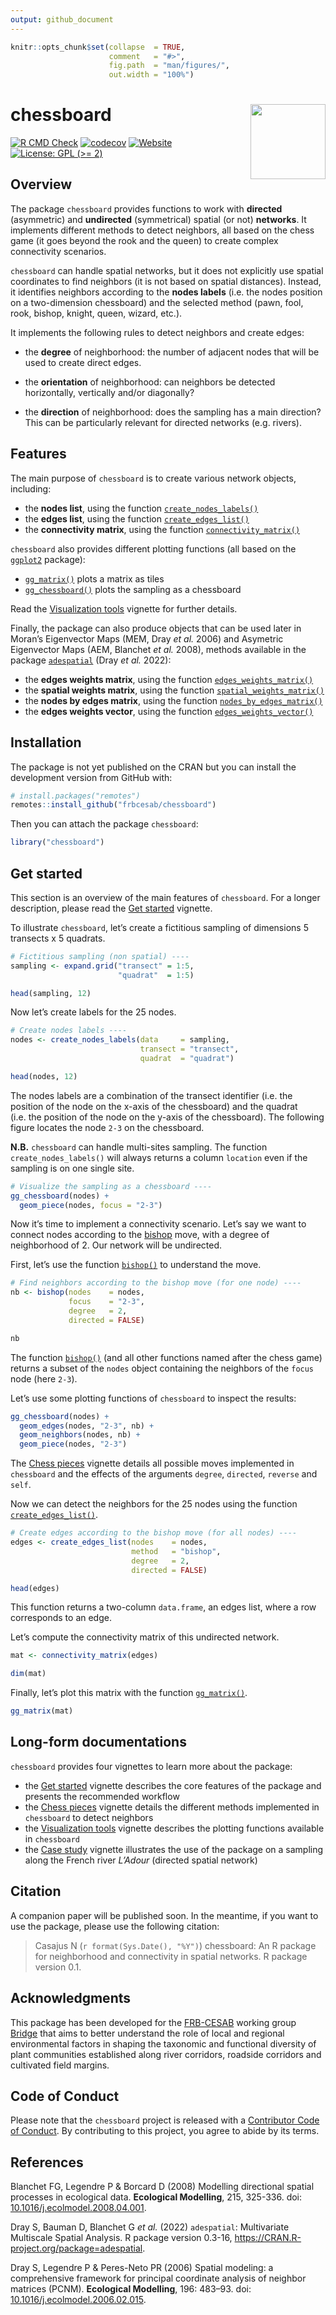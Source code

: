 ```yaml
---
output: github_document
---
```


<!-- README.md is generated from README.Rmd. Please edit that file -->


```r
knitr::opts_chunk$set(collapse  = TRUE,
                      comment   = "#>",
                      fig.path  = "man/figures/",
                      out.width = "100%")
```



chessboard <img src="man/figures/package-sticker.png" align="right" style="float:right; height:120px;"/>
=========================================================

<!-- badges: start -->
[![R CMD Check](https://github.com/frbcesab/chessboard/actions/workflows/R-CMD-check.yaml/badge.svg)](https://github.com/frbcesab/chessboard/actions/workflows/R-CMD-check.yaml)
[![codecov](https://codecov.io/gh/FRBCesab/chessboard/branch/main/graph/badge.svg?token=qH71uWUiot)](https://app.codecov.io/gh/FRBCesab/chessboard)
[![Website](https://github.com/frbcesab/chessboard/actions/workflows/pkgdown.yaml/badge.svg)](https://github.com/frbcesab/chessboard/actions/workflows/pkgdown.yaml)
[![License: GPL (>= 2)](https://img.shields.io/badge/License-GPL%20%28%3E%3D%202%29-blue.svg)](https://choosealicense.com/licenses/gpl-2.0/)
<!-- badges: end -->



## Overview

The package `chessboard` provides functions to work with **directed**
(asymmetric) and **undirected** (symmetrical) spatial (or not) **networks**. It
implements different methods to detect neighbors, all based on the chess game
(it goes beyond the rook and the queen) to create complex connectivity scenarios.

`chessboard` can handle spatial networks, but it does not explicitly use spatial
coordinates to find neighbors (it is not based on spatial distances). 
Instead, it identifies neighbors according to the **nodes labels**
(i.e. the nodes position on a two-dimension chessboard) and the selected method 
(pawn, fool, rook, bishop, knight, queen, wizard, etc.).

It implements the following rules to detect neighbors and create edges:

- the **degree** of neighborhood: the number of adjacent nodes that will be used
to create direct edges.

- the **orientation** of neighborhood: can neighbors be detected horizontally, 
vertically and/or diagonally?

- the **direction** of neighborhood: does the sampling has a main direction? 
This can be particularly relevant for directed networks (e.g. rivers).



## Features

The main purpose of `chessboard` is to create various network objects, including:

- the **nodes list**, using the function [`create_nodes_labels()`](https://frbcesab.github.io/chessboard/reference/create_nodes_labels.html)
- the **edges list**, using the function [`create_edges_list()`](https://frbcesab.github.io/chessboard/reference/create_edges_list.html)
- the **connectivity matrix**, using the function [`connectivity_matrix()`](https://frbcesab.github.io/chessboard/reference/connectivity_matrix.html)

`chessboard` also provides different plotting functions (all based on the [`ggplot2`](https://ggplot2.tidyverse.org/) package):

- [`gg_matrix()`](https://frbcesab.github.io/chessboard/reference/gg_matrix.html)
plots a matrix as tiles
- [`gg_chessboard()`](https://frbcesab.github.io/chessboard/reference/gg_chessboard.html) 
plots the sampling as a chessboard

Read the [Visualization tools](https://frbcesab.github.io/chessboard/articles/visualization-tools.html) 
vignette for further details.


Finally, the package can also produce objects that can be used later in
Moran's Eigenvector Maps (MEM, Dray _et al._ 2006) and
Asymetric Eigenvector Maps (AEM, Blanchet _et al._ 2008), 
methods available in 
the package [`adespatial`](https://cran.r-project.org/package=adespatial) (Dray _et al._ 2022):

- the **edges weights matrix**, using the function [`edges_weights_matrix()`](https://frbcesab.github.io/chessboard/reference/edges_weights_matrix.html)
- the **spatial weights matrix**, using the function [`spatial_weights_matrix()`](https://frbcesab.github.io/chessboard/reference/spatial_weights_matrix.html)
- the **nodes by edges matrix**, using the function [`nodes_by_edges_matrix()`](https://frbcesab.github.io/chessboard/reference/nodes_by_edges_matrix.html)
- the **edges weights vector**, using the function [`edges_weights_vector()`](https://frbcesab.github.io/chessboard/reference/edges_weights_vector.html)



## Installation

The package is not yet published on the CRAN but you can install the development
version from GitHub with:

```r
# install.packages("remotes")
remotes::install_github("frbcesab/chessboard")
```

Then you can attach the package `chessboard`:

```r
library("chessboard")
```



## Get started

This section is an overview of the main features of `chessboard`. For a
longer description, please read the 
[Get started](https://frbcesab.github.io/chessboard/articles/chessboard.html)
vignette.

To illustrate `chessboard`, let's create a fictitious sampling of dimensions
5 transects x 5 quadrats.

```r
# Fictitious sampling (non spatial) ----
sampling <- expand.grid("transect" = 1:5, 
                        "quadrat"  = 1:5)

head(sampling, 12)
```

Now let's create labels for the 25 nodes.

```r
# Create nodes labels ----
nodes <- create_nodes_labels(data     = sampling,
                             transect = "transect",
                             quadrat  = "quadrat")

head(nodes, 12)
```

The nodes labels are a combination of the transect identifier (i.e. the position 
of the node on the x-axis of the chessboard) and the quadrat (i.e. the position 
of the node on the y-axis of the chessboard). The following figure locates the
node `2-3` on the chessboard.

**N.B.** `chessboard` can handle multi-sites sampling. The function 
`create_nodes_labels()` will always returns a column `location` even if the 
sampling is on one single site.


```r
# Visualize the sampling as a chessboard ----
gg_chessboard(nodes) +
  geom_piece(nodes, focus = "2-3")
```

Now it's time to implement a connectivity scenario. Let's say we want to connect
nodes according to the [bishop](https://en.wikipedia.org/wiki/Bishop_(chess)) 
move, with a degree of neighborhood of 2. Our network will be undirected.

First, let's use the function [`bishop()`](https://frbcesab.github.io/chessboard/reference/bishop.html)
to understand the move.

```r
# Find neighbors according to the bishop move (for one node) ----
nb <- bishop(nodes    = nodes, 
             focus    = "2-3", 
             degree   = 2, 
             directed = FALSE)

nb
```

The function [`bishop()`](https://frbcesab.github.io/chessboard/reference/bishop.html) 
(and all other functions named after the chess game) returns a subset of the
`nodes` object containing the neighbors of the `focus` node (here `2-3`).

Let's use some plotting functions of `chessboard` to inspect the results:

```r
gg_chessboard(nodes) +
  geom_edges(nodes, "2-3", nb) +
  geom_neighbors(nodes, nb) +
  geom_piece(nodes, "2-3")
```

The [Chess pieces](https://frbcesab.github.io/chessboard/articles/chess-pieces.html)
vignette details all possible moves implemented in `chessboard` and the effects of
the arguments `degree`, `directed`, `reverse` and `self`.


Now we can detect the neighbors for the 25 nodes using the function 
[`create_edges_list()`](https://frbcesab.github.io/chessboard/reference/create_edges_list.html).

```r
# Create edges according to the bishop move (for all nodes) ----
edges <- create_edges_list(nodes    = nodes,
                           method   = "bishop",
                           degree   = 2, 
                           directed = FALSE)

head(edges)
```

This function returns a two-column `data.frame`, an edges list, where a row
corresponds to an edge.

Let's compute the connectivity matrix of this undirected network.

```r
mat <- connectivity_matrix(edges)

dim(mat)
```

Finally, let's plot this matrix with the function [`gg_matrix()`](https://frbcesab.github.io/chessboard/reference/gg_matrix.html).



```r
gg_matrix(mat)
```


## Long-form documentations

`chessboard` provides four vignettes to learn more about the package:

- the [Get started](https://frbcesab.github.io/chessboard/articles/chessboard.html)
vignette describes the core features of the package and presents the recommended
workflow
- the [Chess pieces](https://frbcesab.github.io/chessboard/articles/chess-pieces.html)
vignette details the different methods implemented in `chessboard` to detect
neighbors
- the [Visualization tools](https://frbcesab.github.io/chessboard/articles/visualization-tools.html)
vignette describes the plotting functions available in `chessboard`
- the [Case study](https://frbcesab.github.io/chessboard/articles/case-study.html)
vignette illustrates the use of the package on a sampling along the French river 
_L'Adour_ (directed spatial network)



## Citation

A companion paper will be published soon. In the meantime, if you want to use the package, please use the following citation: 

> Casajus N (`r format(Sys.Date(), "%Y")`) chessboard: An R 
package for neighborhood and connectivity in spatial networks. 
R package version 0.1.



## Acknowledgments

This package has been developed for the 
[FRB-CESAB](https://www.fondationbiodiversite.fr/en/about-the-foundation/le-cesab/) 
working group 
[Bridge](https://www.fondationbiodiversite.fr/en/the-frb-in-action/programs-and-projects/le-cesab/bridge/) 
that aims to better understand the role of local and regional environmental 
factors in shaping the taxonomic and functional diversity of plant communities 
established along river corridors, roadside corridors and cultivated field 
margins.



## Code of Conduct

Please note that the `chessboard` project is released with a 
[Contributor Code of Conduct](https://contributor-covenant.org/version/2/1/CODE_OF_CONDUCT.html). 
By contributing to this project, you agree to abide by its terms.



## References

Blanchet FG, Legendre P & Borcard D (2008) Modelling directional spatial processes 
in ecological data. **Ecological Modelling**, 215, 325-336. 
doi: [10.1016/j.ecolmodel.2008.04.001](https://doi.org/10.1016/j.ecolmodel.2008.04.001).

Dray S, Bauman D, Blanchet G _et al._ (2022) `adespatial`: Multivariate Multiscale Spatial Analysis. 
R package version 0.3-16, <https://CRAN.R-project.org/package=adespatial>.

Dray S, Legendre P & Peres-Neto PR (2006) Spatial modeling: a comprehensive 
framework for principal coordinate analysis of neighbor matrices (PCNM). 
**Ecological Modelling**, 196: 483–93. 
doi: [10.1016/j.ecolmodel.2006.02.015](https://doi.org/10.1016/j.ecolmodel.2006.02.015).
